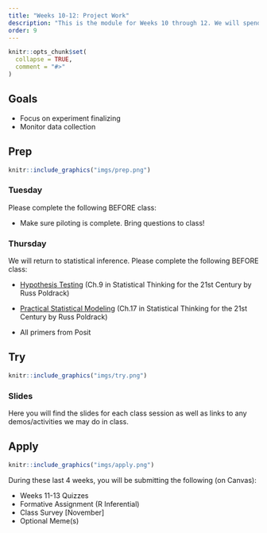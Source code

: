 ```yaml
---
title: "Weeks 10-12: Project Work"
description: "This is the module for Weeks 10 through 12. We will spend these classes ironing out details of your project and making sure everything is going smoothly."
order: 9
---
```


```r
knitr::opts_chunk$set(
  collapse = TRUE,
  comment = "#>"
)
```

## Goals

- Focus on experiment finalizing
- Monitor data collection

## Prep 

:::::{.card .border .border-2 .border-info}
:::: {.grid .g-0}
::: {.g-col-3}
:::: {.card-body}

```r
knitr::include_graphics("imgs/prep.png")
```

::::
:::

::: {.g-col-9}
:::: {.card-body}
### Tuesday

Please complete the following BEFORE class:

- Make sure piloting is complete. Bring questions to class! 

### Thursday

We will return to statistical inference. Please complete the following BEFORE class:

- [Hypothesis Testing](https://statsthinking21.github.io/statsthinking21-core-site/hypothesis-testing.html) (Ch.9 in Statistical Thinking for the 21st Century by Russ Poldrack)

- [Practical Statistical Modeling](https://statsthinking21.github.io/statsthinking21-core-site/practical-example.html) (Ch.17 in Statistical Thinking for the 21st Century by Russ Poldrack)

- All primers from Posit

::::
:::
::::
:::::

## Try {.mt-5}

:::::{.card .border .border-2 .border-info}
:::: {.grid .g-0}
::: {.g-col-3}
:::: {.card-body}

```r
knitr::include_graphics("imgs/try.png")
```

::::
:::

::: {.g-col-9}
:::: {.card-body}

### Slides

Here you will find the slides for each class session as well as links to any demos/activities we may do in class.

<!-- <a class="btn btn-outline-info" href="https://teaching-me.github.io/coglab/slides/W11_Nov_7_2023.pdf" role="button" target="_blank">W11: Slides 1</a> -->
<!-- <a class="btn btn-outline-info" href="https://teaching-me.github.io/coglab/slides/W11_Nov_9_2023.pdf" role="button" target="_blank">W11: Slides 1</a> -->
<!-- <a class="btn btn-outline-info" href="https://teaching-me.github.io/coglab/slides/W12_Nov_14_2023.pdf" role="button" target="_blank">W12: Slides 1</a> -->
<!-- <a class="btn btn-outline-info" href="https://teaching-me.github.io/coglab/slides/W13_Nov_21_2023.pdf" role="button" target="_blank">W13: Slides 1</a> -->


::::
:::


::::
:::::

## Apply {.mt-5}

:::::{.card .border .border-2 .border-info}
:::: {.grid .g-0}
::: {.g-col-3}
:::: {.card-body}

```r
knitr::include_graphics("imgs/apply.png")
```

::::
:::

::: {.g-col-9}
:::: {.card-body}

During these last 4 weeks, you will be submitting the following (on Canvas):

- Weeks 11-13 Quizzes
- Formative Assignment (R Inferential)
- Class Survey [November]
- Optional Meme(s)

::::
:::


::::
:::::